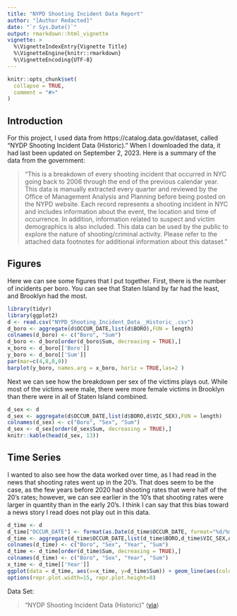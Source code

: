 ```yaml
---
title: "NYPD Shooting Incident Data Report"
author: "[Author Redacted]"
date: "`r Sys.Date()`"
output: rmarkdown::html_vignette
vignette: >
  %\VignetteIndexEntry{Vignette Title}
  %\VignetteEngine{knitr::rmarkdown}
  %\VignetteEncoding{UTF-8}
---
```


```r
knitr::opts_chunk$set(
  collapse = TRUE,
  comment = "#>"
)
```


## Introduction

For this project, I used data from https://catalog.data.gov/dataset, called "NYDP Shooting Incident Data (Historic)." When I downloaded the data, it had last been updated on September 2, 2023. Here is a summary of the data from the government:

> "This is a breakdown of every shooting incident that occurred in NYC going back to 2006 through the end of the previous calendar year. This data is manually extracted every quarter and reviewed by the Office of Management Analysis and Planning before being posted on the NYPD website. Each record represents a shooting incident in NYC and includes information about the event, the location and time of occurrence. In addition, information related to suspect and victim demographics is also included. This data can be used by the public to explore the nature of shooting/criminal activity. Please refer to the attached data footnotes for additional information about this dataset."

## Figures

Here we can see some figures that I put together. First, there is the number of incidents per boro. You can see that Staten Island by far had the least, and Brooklyn had the most.

```r
library(tidyr)
library(ggplot2)
d <- read.csv("NYPD_Shooting_Incident_Data__Historic_.csv")
d_boro <- aggregate(d$OCCUR_DATE,list(d$BORO),FUN = length)
colnames(d_boro) <- c("Boro", "Sum")
d_boro <- d_boro[order(d_boro$Sum, decreasing = TRUE),]
x_boro <- d_boro[['Boro']]
y_boro <- d_boro[['Sum']]
par(mar=c(4,8,0,0))
barplot(y_boro, names.arg = x_boro, horiz = TRUE,las=2 )
```

Next we can see how the breakdown per sex of the victims plays out. While most of the victims were male, there were more female victims in Brooklyn than there were in all of Staten Island combined.
```r
d_sex <- d
d_sex <- aggregate(d$OCCUR_DATE,list(d$BORO,d$VIC_SEX),FUN = length)
colnames(d_sex) <- c("Boro", "Sex", "Sum")
d_sex <- d_sex[order(d_sex$Sum, decreasing = TRUE),]
knitr::kable(head(d_sex, 13))

```

## Time Series

I wanted to also see how the data worked over time, as I had read in the news that shooting rates went up in the 20's. That does seem to be the case, as the few years before 2020 had shooting rates that were half of the 20's rates; however, we can see earlier in the 10's that shooting rates were larger in quantity than in the early 20's. I think I can say that this bias toward a news story I read does not play out in this data.

```r
d_time <- d
d_time["OCCUR_DATE"] <- format(as.Date(d_time$OCCUR_DATE, format="%d/%m/%Y"),"%Y")
d_time <- aggregate(d_time$OCCUR_DATE,list(d_time$BORO,d_time$VIC_SEX,d_time$OCCUR_DATE),FUN = length)
colnames(d_time) <- c("Boro", "Sex", "Year", "Sum")
d_time <- d_time[order(d_time$Sum, decreasing = TRUE),]
colnames(d_time) <- c("Boro", "Sex", "Year", "Sum")
x_time <- d_time[['Year']]
ggplot(data = d_time, aes(x=x_time, y=d_time$Sum)) + geom_line(aes(colour=d_time$Boro)) + geom_point()
options(repr.plot.width=15, repr.plot.height=8)
```

Data Set:

> "NYDP Shooting Incident Data (Historic)"
([via](https://catalog.data.gov/dataset))
